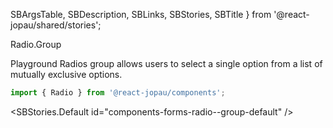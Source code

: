   SBArgsTable,
  SBDescription,
  SBLinks,
  SBStories,
  SBTitle
} from '@react-jopau/shared/stories';

<SBTitle>Radio.Group</SBTitle>

<SBLinks>
  <SBLinks.Item href="components-forms-radio--group-default">Playground</SBLinks.Item>
</SBLinks>

<SBDescription>
  Radios group allows users to select a single option from a list of mutually exclusive options.
</SBDescription>

```jsx dark
import { Radio } from '@react-jopau/components';
```

<SBStories.Default id="components-forms-radio--group-default" />

<SBArgsTable component={Radio.Group} />

<SBStories>
  <SBStories.Item label="[Group] Label" id="components-forms-radio--group-label" />
  <SBStories.Item label="[Group] Size" id="components-forms-radio--group-size" />
  <SBStories.Item label="[Group] Color" id="components-forms-radio--group-color" />
  <SBStories.Item label="[Group] Status" id="components-forms-radio--group-status" />
  <SBStories.Item label="[Group] Orientation" id="components-forms-radio--group-orientation" />
  <SBStories.Item label="[Group] Required" id="components-forms-radio--group-required" />
  <SBStories.Item label="[Group] Disabled" id="components-forms-radio--group-disabled" />
  <SBStories.Item label="[Group] Read Only" id="components-forms-radio--group-read-only" />
  <SBStories.Item
    label="[Group] Uncontrolled Vs Controlled"
    id="components-forms-radio--group-uncontrolled-vs-controlled"
  />
</SBStories>
